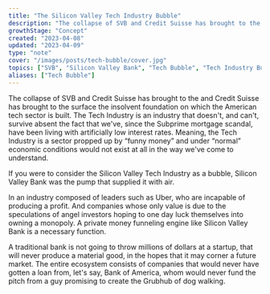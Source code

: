 ```yaml
---
title: "The Silicon Valley Tech Industry Bubble"
description: "The collapse of SVB and Credit Suisse has brought to the and Credit Suisse has brought to the surface the insolvent foundation on which the American tech sector is built."
growthStage: "Concept"
created: "2023-04-08"
updated: "2023-04-09"
type: "note"
cover: "/images/posts/tech-bubble/cover.jpg"
topics: ["SVB", "Silicon Valley Bank", "Tech Bubble", "Tech Industry Bubble"]
aliases: ["Tech Bubble"]
---
```

<InDevelopment />


<IntroParagraph >
  The collapse of SVB and Credit Suisse has brought to the and Credit Suisse has brought to the surface the insolvent foundation on which the American tech sector is built.
  The Tech Industry is an industry that doesn't, and can't, survive absent the fact that we've, since the Subprime mortgage scandal, have been living with artificially low interest rates.
  Meaning, the Tech Industry is a sector propped up by <q >funny money</q > and under <q >normal</q > economic conditions would not exist at all in the way we've come to understand.
</IntroParagraph >


If you were to consider the Silicon Valley Tech Industry as a bubble, Silicon Valley Bank was the pump that supplied it with air.

In an industry composed of leaders such as Uber, who are incapable of producing a profit. And companies whose only value is due to the speculations of angel investors hoping to one day luck
themselves into owning a monopoly. A private money funneling engine like Silicon Valley Bank is a necessary function.

A traditional bank is not going to throw millions of dollars at a startup, that will never produce a material good, in the hopes that it may corner a future market. The entire ecosystem consists
of companies that would never have gotten a loan from, let's say, Bank of America, whom would never fund the pitch from a guy promising to create the Grubhub of dog walking.



<InDevelopment />
